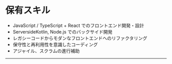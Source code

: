 # 保有スキル

- JavaScript / TypeScript + React でのフロントエンド開発・設計
- ServersideKotlin, Node.js でのバックサイド開発
- レガシーコードからモダンなフロントエンドへのリファクタリング
- 保守性と再利用性を意識したコーディング
- アジャイル、スクラムの進行補助

---
